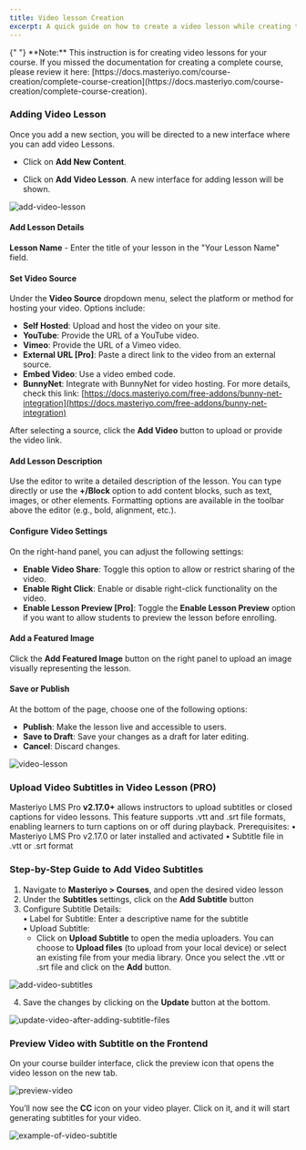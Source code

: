 ```yaml
---
title: Video lesson Creation
excerpt: A quick guide on how to create a video lesson while creating the complete course.
---
```


<Callout>
  {" "} 
**Note:** This instruction is for creating video lessons for your course. If you missed the documentation for creating a complete course, please review it here: [https://docs.masteriyo.com/course-creation/complete-course-creation](https://docs.masteriyo.com/course-creation/complete-course-creation).
</Callout>

### Adding Video Lesson

Once you add a new section, you will be directed to a new interface where you can add video Lessons.

- Click on **Add New Content**.

- Click on **Add Video Lesson**. A new interface for adding lesson will be shown.

![add-video-lesson](https://github.com/user-attachments/assets/bbf14278-4152-4d68-8dba-3a4f0ae6003d)

#### Add Lesson Details

**Lesson Name** - Enter the title of your lesson in the "Your Lesson Name" field.

#### Set Video Source

Under the **Video Source** dropdown menu, select the platform or method for hosting your video. Options include:

  - **Self Hosted**: Upload and host the video on your site.
  - **YouTube**: Provide the URL of a YouTube video.
  - **Vimeo**: Provide the URL of a Vimeo video.
  - **External URL [Pro]**: Paste a direct link to the video from an external source.
  - **Embed Video**: Use a video embed code.
  - **BunnyNet**: Integrate with BunnyNet for video hosting. For more details, check this link: [https://docs.masteriyo.com/free-addons/bunny-net-integration](https://docs.masteriyo.com/free-addons/bunny-net-integration)

After selecting a source, click the **Add Video** button to upload or provide the video link.


#### Add Lesson Description

Use the editor to write a detailed description of the lesson. You can type directly or use the **+/Block** option to add content blocks, such as text, images, or other elements. Formatting options are available in the toolbar above the editor (e.g., bold, alignment, etc.).

#### Configure Video Settings

On the right-hand panel, you can adjust the following settings:
- **Enable Video Share**: Toggle this option to allow or restrict sharing of the video.
- **Enable Right Click**: Enable or disable right-click functionality on the video.
- **Enable Lesson Preview [Pro]**: Toggle the **Enable Lesson Preview** option if you want to allow students to preview the lesson before enrolling.


#### Add a Featured Image

Click the **Add Featured Image** button on the right panel to upload an image visually representing the lesson.

#### Save or Publish

At the bottom of the page, choose one of the following options:
- **Publish**: Make the lesson live and accessible to users.
- **Save to Draft**: Save your changes as a draft for later editing.
- **Cancel**: Discard changes.

![video-lesson](https://github.com/user-attachments/assets/96461e98-269c-4424-bbb9-279e95d29c9b)

### Upload Video Subtitles in Video Lesson (PRO)

Masteriyo LMS Pro **v2.17.0+** allows instructors to upload subtitles or closed captions for video lessons. This feature supports .vtt and .srt file formats, enabling learners to turn captions on or off during playback. 
Prerequisites:
•	Masteriyo LMS Pro v2.17.0 or later installed and activated
•	Subtitle file in .vtt or .srt format

### Step-by-Step Guide to Add Video Subtitles  
1.	Navigate to **Masteriyo > Courses**, and open the desired video lesson    
2.	Under the **Subtitles** settings, click on the **Add Subtitle** button    
3.	Configure Subtitle Details:    
    •	Label for Subtitle: Enter a descriptive name for the subtitle    
    •	Upload Subtitle:    
      - Click on **Upload Subtitle** to open the media uploaders. You can choose to **Upload files** (to upload from your local device) or select an existing file from your media library. Once you select the .vtt or .srt file and click on the **Add** button.    

![add-video-subtitles](https://github.com/user-attachments/assets/b87cd848-4860-474a-962b-679ce5798b7f)


4.	Save the changes by clicking on the **Update** button at the bottom.

![update-video-after-adding-subtitle-files](https://github.com/user-attachments/assets/219e7f29-a8dc-4db7-b282-c2adec58e4e8)

### Preview Video with Subtitle on the Frontend
On your course builder interface, click the preview icon that opens the video lesson on the new tab.    

![preview-video](https://github.com/user-attachments/assets/31675373-c49a-41be-a93c-190fbd5a6b26)

You’ll now see the **CC** icon on your video player. Click on it, and it will start generating subtitles for your video. 

![example-of-video-subtitle](https://github.com/user-attachments/assets/c4890eb5-da06-434b-8690-04603987d1db)





